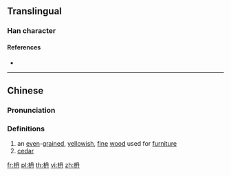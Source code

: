 {{character info/new}}
==Translingual==

===Han character===
{{Han char|rn=75|rad=木|as=04|sn=8|four=|canj=DBY,XDBY|ids=⿰木丹}}

====References====
* {{Han ref|kx=0517.011|hdz=21173.141|uh=67AC|ud=26540}}

----

==Chinese==
{{zh-forms}}

===Pronunciation===
{{zh-pron
|m=nán
|c=zin1
|mc=
|oc=
|ma=
|cat=n
}}

===Definitions===
{{zh-hanzi}}

# an [[even]]-[[grain]]ed, [[yellowish]], [[fine]] [[wood]] used for [[furniture]]
# [[cedar]]

[[fr:枬]]
[[pl:枬]]
[[th:枬]]
[[vi:枬]]
[[zh:枬]]